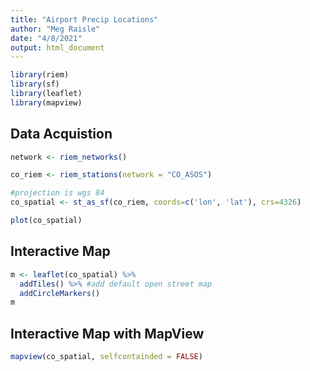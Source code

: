 ```yaml
---
title: "Airport Precip Locations"
author: "Meg Raisle"
date: "4/8/2021"
output: html_document
---
```


```r

library(riem)
library(sf)
library(leaflet)
library(mapview)
```


## Data Acquistion 

``` r
network <- riem_networks()

co_riem <- riem_stations(network = "CO_ASOS")

#projection is wgs 84
co_spatial <- st_as_sf(co_riem, coords=c('lon', 'lat'), crs=4326)

plot(co_spatial)


```

## Interactive Map


``` r
m <- leaflet(co_spatial) %>%
  addTiles() %>% #add default open street map
  addCircleMarkers()
m

```

## Interactive Map with MapView

``` r

mapview(co_spatial, selfcontainded = FALSE)
```
